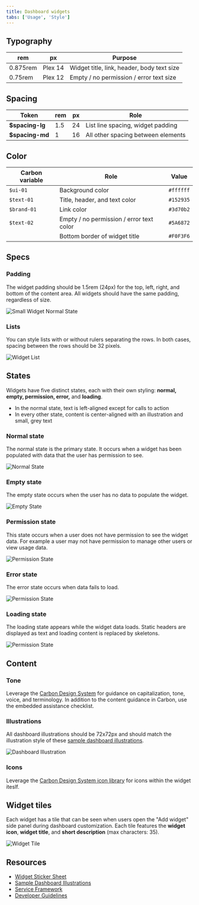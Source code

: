 ```yaml
---
title: Dashboard widgets
tabs: ['Usage', 'Style']
---
```


## Typography

| rem      | px      | Purpose                                    |
| -------- | ------- | ------------------------------------------ |
| 0.875rem | Plex 14 | Widget title, link, header, body text size |
| 0.75rem  | Plex 12 | Empty / no permission / error text size    |

## Spacing

| Token            | rem | px  | Role                               |
| ---------------- | --- | --- | ---------------------------------- |
| **\$spacing-lg** | 1.5 | 24  | List line spacing, widget padding  |
| **\$spacing-md** | 1   | 16  | All other spacing between elements |

## Color

| Carbon variable | Role                                     | Value     |
| --------------- | ---------------------------------------- | --------- |
| `$ui-01`        | Background color                         | `#ffffff` |
| `$text-01`      | Title, header, and text color            | `#152935` |
| `$brand-01`     | Link color                               | `#3d70b2` |
| `$text-02`      | Empty / no permission / error text color | `#5A6872` |
|                 | Bottom border of widget title            | `#F0F3F6` |

## Specs

### Padding

The widget padding should be 1.5rem (24px) for the top, left, right, and bottom of the content area. All widgets should have the same padding, regardless of size.

![Small Widget Normal State](images/normal_state_small.png)

### Lists

You can style lists with or without rulers separating the rows. In both cases, spacing between the rows should be 32 pixels.

![Widget List](images/list_widget.png)

## States

Widgets have five distinct states, each with their own styling: <b>normal, empty, permission, error,</b> and <b>loading</b>.

- In the normal state, text is left-aligned except for calls to action
- In every other state, content is center-aligned with an illustration and small, grey text

### Normal state

The normal state is the primary state. It occurs when a widget has been populated with data that the user has permission to see.

![Normal State](images/normal_state_small.png)

### Empty state

The empty state occurs when the user has no data to populate the widget.

![Empty State](images/empty_state_small.png)

### Permission state

This state occurs when a user does not have permission to see the widget data. For example a user may not have permission to manage other users or view usage data.

![Permission State](images/permission_state_small.png)

### Error state

The error state occurs when data fails to load.

![Permission State](images/error_state_small.png)

### Loading state

The loading state appears while the widget data loads. Static headers are displayed as text and loading content is replaced by skeletons.

![Permission State](images/loading_state_small.png)

## Content

### Tone

Leverage the [Carbon Design System](https://www.carbondesignsystem.com) for guidance on capitalization, tone, voice, and terminology. In addition to the content guidance in Carbon, use the embedded assistance checklist.

### Illustrations

All dashboard illustrations should be 72x72px and should match the illustration style of these [sample dashboard illustrations](https://ibm.box.com/s/f2efq7ylbuwlfwnpwdqzk45c6mkz17bc).

![Dashboard Illustration](images/small_empty_plain.png)

### Icons

Leverage the [Carbon Design System icon library](https://www.carbondesignsystem.com/guidelines/iconography/library) for icons within the widget iteslf.

## Widget tiles

Each widget has a tile that can be seen when users open the "Add widget" side panel during dashboard customization. Each tile features the <b>widget icon</b>, <b>widget title</b>, and <b>short description</b> (max characters: 35).

![Widget Tile](images/widget_tile.png)

## Resources

- [Widget Sticker Sheet](https://ibm.box.com/s/13qdd7bgbhg7fv9xfty7g3ho9wtkwxdh)
- [Sample Dashboard Illustrations](https://ibm.box.com/s/f2efq7ylbuwlfwnpwdqzk45c6mkz17bc)
- [Service Framework](https://cloud.ibm.com/docs/service-framework?topic=service-framework-user-experience-ux-#ux015-dashboard-widgets)
- [Developer Guidelines](https://test.cloud.ibm.com/docs/developing/get-coding/console-sdk?topic=onboarding-step1-build)
